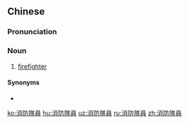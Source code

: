 {{also|消防队员}}
==Chinese==
{{zh-forms|s=消防队员|type=22}}

===Pronunciation===
{{zh-pron
|m=xiāofáng duìyuán
|c=siu1 fong4 deoi6 jyun4
|h=pfs=n:sêu-fòng chhui-yèn/s:sêu-fòng tui-yàn
|cat=n
}}

===Noun===
{{zh-noun}}

# [[firefighter]]

====Synonyms====
* {{zh-l|消防員}}

[[ko:消防隊員]]
[[hu:消防隊員]]
[[uz:消防隊員]]
[[ru:消防隊員]]
[[zh:消防隊員]]